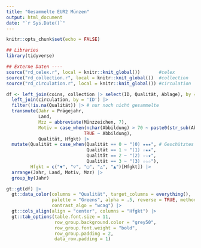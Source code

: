 ---
title: "Gesammelte EUR2 Münzen"
output: html_document
date: "`r Sys.Date()`"
---

```{r setup, include=FALSE}
knitr::opts_chunk$set(echo = FALSE)

## Libraries
library(tidyverse)

## Externe Daten ----
source("rd_celex.r", local = knitr::knit_global())       #celex
source("rd_collection.r", local = knitr::knit_global())  #collection
source("rd_circulation.r", local = knitr::knit_global()) #circulation
```

<style type="text/css">
h1.title {
  font-size: 22px;
  color: DarkGreen;
}
</style>

```{r data, echo=FALSE}
df <- left_join(coins, collection |> select(ID, Qualität, Ablage), by = 'ID') |>
  left_join(circulation, by = 'ID') |> 
  filter(!is.na(Qualität)) |> # nur noch nicht gesammelte
  transmute(Jahr = Prägejahr,
            Land,
            Mzz = abbreviate(Münzzeichen, 7), 
            Motiv = case_when(nchar(Abbildung) > 70 ~ paste0(str_sub(Abbildung, 1, 70), "..."),
                             TRUE ~ Abbildung),
            Qualität, Hfgkt) |> 
  mutate(Qualität = case_when(Qualität == 0 ~ "(0) ★★★", # Geschütztes Leerzeichen (Alt + 0160)
                              Qualität == 1 ~ "(1) ☆★★",
                              Qualität == 2 ~ "(2) ☆☆★",
                              Qualität == 3 ~ "(3) ☆☆☆"),
         Hfgkt = c("▼", "▽", "▢", "△", "▲")[Hfgkt]) |>
  arrange(Jahr, Land, Motiv, Mzz) |> 
  group_by(Jahr)
```

```{r table}
gt::gt(df) |> 
  gt::data_color(columns = "Qualität", target_columns = everything(),
                 palette = "Greens", alpha = .5, reverse = TRUE, method = "factor",
                 contrast_algo = "wcag") |>  
  gt::cols_align(align = "center", columns = "Hfgkt") |> 
  gt::tab_options(table.font.size = 11,
                  row_group.background.color = "grey50",
                  row_group.font.weight = "bold",
                  row_group.padding = 2,
                  data_row.padding = 1)
```
